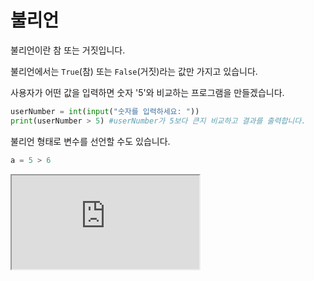 # 불리언

불리언이란 참 또는 거짓입니다.

불리언에서는 `True`(참) 또는 `False`(거짓)라는 값만 가지고 있습니다.

사용자가 어떤 값을 입력하면 숫자 '5'와 비교하는 프로그램을 만들겠습니다.

```py
userNumber = int(input("숫자를 입력하세요: "))
print(userNumber > 5) #userNumber가 5보다 큰지 비교하고 결과를 출력합니다.
```

불리언 형태로 변수를 선언할 수도 있습니다.

```py
a = 5 > 6
```

<iframe
  loading="lazy"
  className="youtube"
  src="https://www.youtube.com/embed/QRDmXqVbNPs"
  title="YouTube video player"
  allow="accelerometer; autoplay; clipboard-write; encrypted-media; gyroscope; picture-in-picture"
/>

:::note 파이썬에서는 '옳다면 `True`라고 출력되고 옳지 않다면 `False`'라고 출력됩니다.

기억하세요! `True`와 `False`의 첫 번째 글자는 대문자입니다!

소수로 소문자로 사용하면 다음과 같은 에러가 생깁니다.

<iframe
  loading="lazy"
  title="Python IDLE Trinket"
  src="https://trinket.io/embed/python/8500bba20b"
  height="400"
/>
:::

## `not` 연산자

불리언에서 `True`를 `False`로 `False`를 `True`로 바꾸기 위하여 `not`을 변수 앞에 붙이면 그 반대가 출력됩니다.

<iframe
  loading="lazy"
  title="Python IDLE Trinket"
  src="https://trinket.io/embed/python/5fbbc3204c"
  height="400"
/>

## `assert()`

다음과 같은 예시를 보겠습니다.

CODE1에서 만일 2가 1보다 크면 에러 없이 넘어갑니다.

하지만 만일 `assert` 다음에 나오는 불리언이 거짓이라면 에러가 생깁니다.

에러가 생기는 예시를 관찰하겠습니다.

CODE2는 2가 1보다 크지 않기 때문에 에러가 생깁니다.

파이썬에서 assert의 불리언이 `False`라면 assert 에러가 생깁니다.

파이썬 프로그램에서 나만의 메시지를 만들려면 불리언 뒤에 메시지를 넣으면 됩니다. (CODE3를 확인하세요)

<iframe
  loading="lazy"
  title="Python IDLE Trinket"
  src="https://trinket.io/embed/python3/b23c21c043"
  height="400"
/>

## `all()`과 `any()`

`all()` 함수는 리스트(배울 내용)가 주어지면 그중에 모두 다 `True`라면 `True`를 돌려주고 하나라도 `True`가 아니면 `False`를 돌려줍니다.

이 메서드는 한 값이 `True`여도 `True`이고 모두 다 `True`가 아니면 `False`를 출력합니다.

<iframe
  loading="lazy"
  title="Python IDLE Trinket"
  src="https://trinket.io/embed/python/6d4ae0d672"
  height="400"
/>


<Quiz
  quiz={{
    quizTitle: '파이썬 퀴즈 7',
    quizSynopsis: 'bool 연습',
    nrOfQuestions: '3',
    questions: [
      {
        question: 'print(all([True, False, True, True]))',
        questionType: 'text',
        answerSelectionType: 'single',
        answers: ['False', 'True', '에러', 'NaN'],
        correctAnswer: '1',
        explanation:
          'all()은 리스트에서 모든 값이 True이면 True를 돌려주고 하나라도 True가 아니면 False를 돌려줍니다.',
        point: '40',
      },
      {
        question: 'print(any([True, False, True, True]))',
        questionType: 'text',
        answerSelectionType: 'single',
        answers: ['False', 'True', '에러', 'NaN'],
        correctAnswer: '2',
        explanation:
          'any()은 리스트에서 하나라도 True이면 True를 돌려주고 모든 값이 True이면 True를 돌려줍니다.',
        point: '40',
      },
      {
        question: 'print(not not True)',
        questionType: 'text',
        answerSelectionType: 'single',
        answers: ['True', 'False', '에러', 'NaN'],
        correctAnswer: '1',
        explanation:
          'not 연산자는 불리언에서 True를 False로 False를 True로 바꾸기 위하여 not을 변수 앞에 붙이면 그 반대가 출력됩니다. ',
        point: '20',
      },
    ],
  }}
/>
